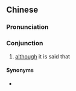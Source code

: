 {{also|话就话}}
==Chinese==
{{zh-forms|s=话就话}}

===Pronunciation===
{{zh-pron
|c=waa6 zau6 waa6
|cat=con
}}

===Conjunction===
{{zh-con}}

# {{lb|zh|Cantonese}} [[although]] it is said that

====Synonyms====
* {{zh-l|說是說}}